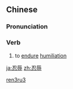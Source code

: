 ==Chinese==
{{zh-forms}}

===Pronunciation===
{{zh-pron
|m=rěn辱
|mn=jím-jio̍k/lím-lio̍k
|cat=v
}}

===Verb===
{{zh-verb}}

# {{lb|zh|literary}} to [[endure]] [[humiliation]]

[[Category:Mandarin literary terms|ren3ru3]]

[[ja:忍辱]]
[[zh:忍辱]]